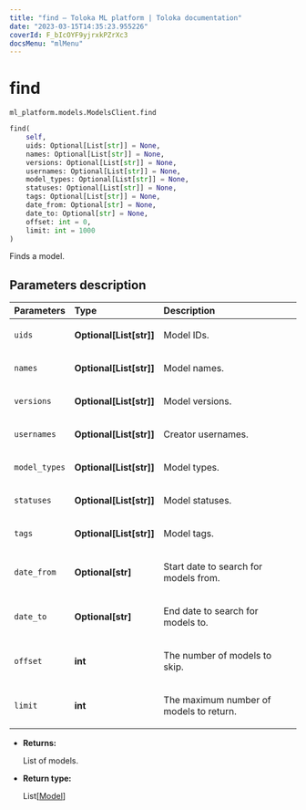 ```yaml
---
title: "find — Toloka ML platform | Toloka documentation"
date: "2023-03-15T14:35:23.955226"
coverId: F_bIcOYF9yjrxkPZrXc3
docsMenu: "mlMenu"
---
```


# find

`ml_platform.models.ModelsClient.find`

```python
find(
    self,
    uids: Optional[List[str]] = None,
    names: Optional[List[str]] = None,
    versions: Optional[List[str]] = None,
    usernames: Optional[List[str]] = None,
    model_types: Optional[List[str]] = None,
    statuses: Optional[List[str]] = None,
    tags: Optional[List[str]] = None,
    date_from: Optional[str] = None,
    date_to: Optional[str] = None,
    offset: int = 0,
    limit: int = 1000
)
```

Finds a model.

## Parameters description

| Parameters | Type | Description |
| :----------| :----| :-----------|
`uids`|**Optional\[List\[str\]\]**|<p>Model IDs.</p>
`names`|**Optional\[List\[str\]\]**|<p>Model names.</p>
`versions`|**Optional\[List\[str\]\]**|<p>Model versions.</p>
`usernames`|**Optional\[List\[str\]\]**|<p>Creator usernames.</p>
`model_types`|**Optional\[List\[str\]\]**|<p>Model types.</p>
`statuses`|**Optional\[List\[str\]\]**|<p>Model statuses.</p>
`tags`|**Optional\[List\[str\]\]**|<p>Model tags.</p>
`date_from`|**Optional\[str\]**|<p>Start date to search for models from.</p>
`date_to`|**Optional\[str\]**|<p>End date to search for models to.</p>
`offset`|**int**|<p>The number of models to skip.</p>
`limit`|**int**|<p>The maximum number of models to return.</p>

* **Returns:**

  List of models.

* **Return type:**

  List\[[Model](/docs/toloka-ml/reference/ml_platform.models.Model)\]